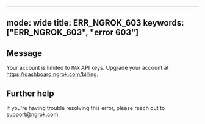 
---
mode: wide
title: ERR_NGROK_603
keywords: ["ERR_NGROK_603", "error 603"]
---

## Message
Your account is limited to `MAX` API keys. Upgrade your account at https://dashboard.ngrok.com/billing.




## Further help
If you're having trouble resolving this error, please reach out to [support@ngrok.com](mailto:support@ngrok.com?subject=Help%20with%20ERR_NGROK_603)

